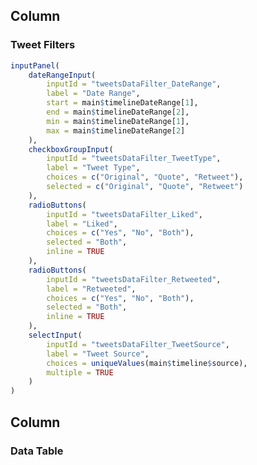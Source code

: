 Column {data-width=205}
----------

### **Tweet Filters** {id=tweetsDataFilters}

```r
inputPanel(
    dateRangeInput(
        inputId = "tweetsDataFilter_DateRange",
        label = "Date Range",
        start = main$timelineDateRange[1],
        end = main$timelineDateRange[2],
        min = main$timelineDateRange[1],
        max = main$timelineDateRange[2]
    ),
    checkboxGroupInput(
        inputId = "tweetsDataFilter_TweetType",
        label = "Tweet Type",
        choices = c("Original", "Quote", "Retweet"),
        selected = c("Original", "Quote", "Retweet")
    ),
    radioButtons(
        inputId = "tweetsDataFilter_Liked",
        label = "Liked",
        choices = c("Yes", "No", "Both"),
        selected = "Both",
        inline = TRUE
    ),
    radioButtons(
        inputId = "tweetsDataFilter_Retweeted",
        label = "Retweeted",
        choices = c("Yes", "No", "Both"),
        selected = "Both",
        inline = TRUE
    ),
    selectInput(
        inputId = "tweetsDataFilter_TweetSource",
        label = "Tweet Source",
        choices = uniqueValues(main$timeline$source),
        multiple = TRUE
    )
)
```

Column {data-width=795}
----------

### **Data Table** {id=tweetsDataTable}
